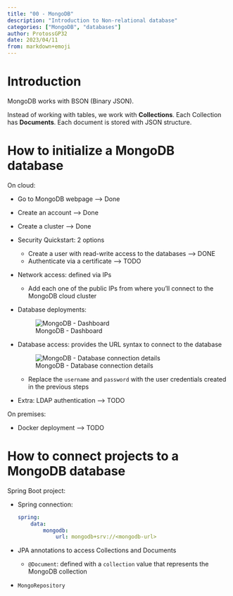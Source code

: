 ```yaml
---
title: "00 - MongoDB"
description: "Introduction to Non-relational database"
categories: ["MongoDB", "databases"]
author: ProtossGP32
date: 2023/04/11
from: markdown+emoji
---
```


# Introduction
MongoDB works with BSON (Binary JSON).

Instead of working with tables, we work with **Collections**. Each Collection has **Documents**. Each document is stored with JSON structure.

# How to initialize a MongoDB database
On cloud:

- Go to MongoDB webpage --> Done
- Create an account --> Done
- Create a cluster --> Done
- Security Quickstart: 2 options
    - Create a user with read-write access to the databases --> DONE
    - Authenticate via a certificate --> TODO
- Network access: defined via IPs
    - Add each one of the public IPs from where you'll connect to the MongoDB cloud cluster

- Database deployments:

    ![MongoDB - Dashboard](../../images/databases/mongodb-atlas-dashboard.png)

- Database access: provides the URL syntax to connect to the database

    ![MongoDB - Database connection details](../../images/databases/mongodb-atlas-database-connection-details.png)

    - Replace the `username` and `password` with the user credentials created in the previous steps

- Extra: LDAP authentication --> TODO



On premises:

- Docker deployment --> TODO

# How to connect projects to a MongoDB database
Spring Boot project:

- Spring connection:

    ```.yml
    spring:
        data:
            mongodb:
                url: mongodb+srv://<mongodb-url>
    ```
- JPA annotations to access Collections and Documents
    - `@Document`: defined with a `collection` value that represents the MongoDB collection
    
- `MongoRepository`